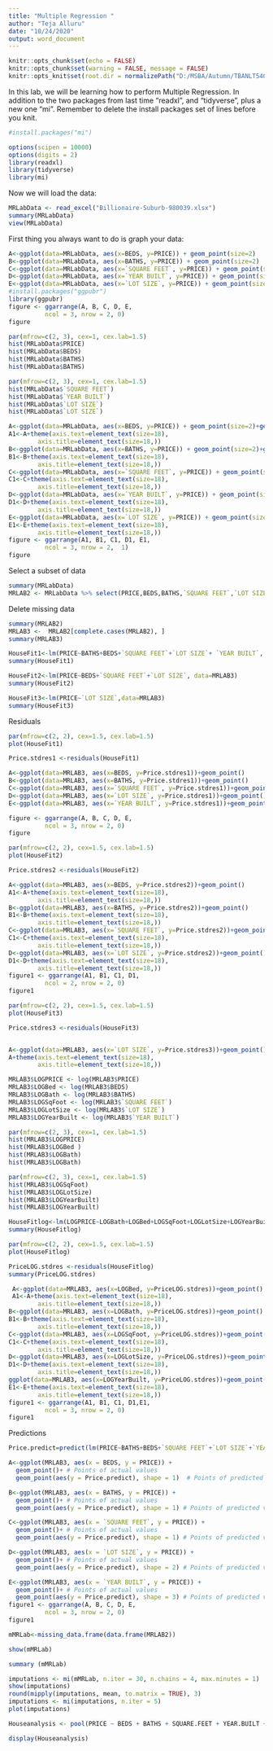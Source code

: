 ---
title: "Multiple Regression "
author: "Teja Alluru"
date: "10/24/2020"
output: word_document
---

```{r setup, include=FALSE}
knitr::opts_chunk$set(echo = FALSE)
knitr::opts_chunk$set(warning = FALSE, message = FALSE)
knitr::opts_knit$set(root.dir = normalizePath("D:/MSBA/Autumn/TBANLT540/Multiple Regression Lab"))
```

In this lab, we will be learning how to perform Multiple Regression. In addition to the two packages from last time "readxl", and "tidyverse", plus a new one "mi". Remember to delete the install packages set of lines before you knit. 


```{r include = FALSE}
#install.packages("mi")
```


```{r library}
options(scipen = 10000)
options(digits = 2)
library(readxl)
library(tidyverse)
library(mi)

```

Now we will load the data:

```{r Data}
MRLabData <- read_excel("Billionaire-Suburb-980039.xlsx")
summary(MRLabData)
view(MRLabData)
```

First thing you always want to do is graph your data:


```{r scatterplots}
A<-ggplot(data=MRLabData, aes(x=BEDS, y=PRICE)) + geom_point(size=2)
B<-ggplot(data=MRLabData, aes(x=BATHS, y=PRICE)) + geom_point(size=2)
C<-ggplot(data=MRLabData, aes(x=`SQUARE FEET`, y=PRICE)) + geom_point(size=2)
D<-ggplot(data=MRLabData, aes(x=`YEAR BUILT`, y=PRICE)) + geom_point(size=2)
E<-ggplot(data=MRLabData, aes(x=`LOT SIZE`, y=PRICE)) + geom_point(size=2)
#install.packages("ggpubr")
library(ggpubr)
figure <- ggarrange(A, B, C, D, E, 
          ncol = 3, nrow = 2, 0)
figure

```


```{r histograms}
par(mfrow=c(2, 3), cex=1, cex.lab=1.5)
hist(MRLabData$PRICE)
hist(MRLabData$BEDS)
hist(MRLabData$BATHS)
hist(MRLabData$BATHS)

```



```{r histograms}
par(mfrow=c(2, 3), cex=1, cex.lab=1.5)
hist(MRLabData$`SQUARE FEET`)
hist(MRLabData$`YEAR BUILT`)
hist(MRLabData$`LOT SIZE`)
hist(MRLabData$`LOT SIZE`)


```


```{r }
A<-ggplot(data=MRLabData, aes(x=BEDS, y=PRICE)) + geom_point(size=2)+geom_smooth()
A1<-A+theme(axis.text=element_text(size=18),
        axis.title=element_text(size=18,))
B<-ggplot(data=MRLabData, aes(x=BATHS, y=PRICE)) + geom_point(size=2)+geom_smooth()
B1<-B+theme(axis.text=element_text(size=18),
        axis.title=element_text(size=18,))
C<-ggplot(data=MRLabData, aes(x=`SQUARE FEET`, y=PRICE)) + geom_point(size=2)+geom_smooth()
C1<-C+theme(axis.text=element_text(size=18),
        axis.title=element_text(size=18,))
D<-ggplot(data=MRLabData, aes(x=`YEAR BUILT`, y=PRICE)) + geom_point(size=2)+geom_smooth()
D1<-D+theme(axis.text=element_text(size=18),
        axis.title=element_text(size=18,))
E<-ggplot(data=MRLabData, aes(x=`LOT SIZE`, y=PRICE)) + geom_point(size=2)+geom_smooth()
E1<-E+theme(axis.text=element_text(size=18),
        axis.title=element_text(size=18,))
figure <- ggarrange(A1, B1, C1, D1, E1, 
          ncol = 3, nrow = 2,  1)
figure
```

Select a subset of data

```{r selectsubset}
summary(MRLabData)
MRLAB2 <- MRLabData %>% select(PRICE,BEDS,BATHS,`SQUARE FEET`,`LOT SIZE`,`YEAR BUILT`)

```


Delete missing data

```{r deleteMissing}
summary(MRLAB2)
MRLAB3 <-  MRLAB2[complete.cases(MRLAB2), ]
summary(MRLAB3)
```


```{r Regression1}

HouseFit1<-lm(PRICE~BATHS+BEDS+`SQUARE FEET`+`LOT SIZE`+ `YEAR BUILT`, data=MRLAB3)
summary(HouseFit1)
```



```{r Regression2}
HouseFit2<-lm(PRICE~BEDS+`SQUARE FEET`+`LOT SIZE`, data=MRLAB3)
summary(HouseFit2)
```


```{r Regression3}
HouseFit3<-lm(PRICE~`LOT SIZE`,data=MRLAB3)
summary(HouseFit3)
```


Residuals

```{r Residuals1}
par(mfrow=c(2, 2), cex=1.5, cex.lab=1.5)
plot(HouseFit1)

Price.stdres1 <-residuals(HouseFit1)

A<-ggplot(data=MRLAB3, aes(x=BEDS, y=Price.stdres1))+geom_point()
B<-ggplot(data=MRLAB3, aes(x=BATHS, y=Price.stdres1))+geom_point()
C<-ggplot(data=MRLAB3, aes(x=`SQUARE FEET`, y=Price.stdres1))+geom_point()
D<-ggplot(data=MRLAB3, aes(x=`LOT SIZE`, y=Price.stdres1))+geom_point()
E<-ggplot(data=MRLAB3, aes(x=`YEAR BUILT`, y=Price.stdres1))+geom_point()

figure <- ggarrange(A, B, C, D, E, 
          ncol = 3, nrow = 2, 0)
figure


```

```{r Residual2}
par(mfrow=c(2, 2), cex=1.5, cex.lab=1.5)
plot(HouseFit2)

Price.stdres2 <-residuals(HouseFit2)

A<-ggplot(data=MRLAB3, aes(x=BEDS, y=Price.stdres2))+geom_point()
A1<-A+theme(axis.text=element_text(size=18),
        axis.title=element_text(size=18,))
B<-ggplot(data=MRLAB3, aes(x=BATHS, y=Price.stdres2))+geom_point()
B1<-B+theme(axis.text=element_text(size=18),
        axis.title=element_text(size=18,))
C<-ggplot(data=MRLAB3, aes(x=`SQUARE FEET`, y=Price.stdres2))+geom_point()
C1<-C+theme(axis.text=element_text(size=18),
        axis.title=element_text(size=18,))
D<-ggplot(data=MRLAB3, aes(x=`LOT SIZE`, y=Price.stdres2))+geom_point()
D1<-D+theme(axis.text=element_text(size=18),
        axis.title=element_text(size=18,))
figure1 <- ggarrange(A1, B1, C1, D1, 
          ncol = 2, nrow = 2, 0)
figure1

```


```{r Residual3}
par(mfrow=c(2, 2), cex=1.5, cex.lab=1.5)
plot(HouseFit3)

Price.stdres3 <-residuals(HouseFit3)


A<-ggplot(data=MRLAB3, aes(x=`LOT SIZE`, y=Price.stdres3))+geom_point()
A+theme(axis.text=element_text(size=18),
        axis.title=element_text(size=18,))
```


```{r logs}
MRLAB3$LOGPRICE <- log(MRLAB3$PRICE)
MRLAB3$LOGBed <- log(MRLAB3$BEDS)
MRLAB3$LOGBath <- log(MRLAB3$BATHS)
MRLAB3$LOGSqFoot <- log(MRLAB3$`SQUARE FEET`)
MRLAB3$LOGLotSize <- log(MRLAB3$`LOT SIZE`)
MRLAB3$LOGYearBuilt <- log(MRLAB3$`YEAR BUILT`)
```

```{r histograms}
par(mfrow=c(2, 3), cex=1, cex.lab=1.5)
hist(MRLAB3$LOGPRICE)
hist(MRLAB3$LOGBed )
hist(MRLAB3$LOGBath)
hist(MRLAB3$LOGBath)

```



```{r histograms}
par(mfrow=c(2, 3), cex=1, cex.lab=1.5)
hist(MRLAB3$LOGSqFoot)
hist(MRLAB3$LOGLotSize)
hist(MRLAB3$LOGYearBuilt)
hist(MRLAB3$LOGYearBuilt)


```


```{r RegLog}

HouseFitlog<-lm(LOGPRICE~LOGBath+LOGBed+LOGSqFoot+LOGLotSize+LOGYearBuilt, data=MRLAB3)
summary(HouseFitlog)
```

```{r ResidLog}
par(mfrow=c(2, 2), cex=1.5, cex.lab=1.5)
plot(HouseFitlog)

PriceLOG.stdres <-residuals(HouseFitlog)
summary(PriceLOG.stdres)

 A<-ggplot(data=MRLAB3, aes(x=LOGBed, y=PriceLOG.stdres))+geom_point()
 A1<-A+theme(axis.text=element_text(size=18),
        axis.title=element_text(size=18,))
B<-ggplot(data=MRLAB3, aes(x=LOGBath, y=PriceLOG.stdres))+geom_point()
B1<-B+theme(axis.text=element_text(size=18),
        axis.title=element_text(size=18,))
C<-ggplot(data=MRLAB3, aes(x=LOGSqFoot, y=PriceLOG.stdres))+geom_point()
C1<-C+theme(axis.text=element_text(size=18),
        axis.title=element_text(size=18,))
D<-ggplot(data=MRLAB3, aes(x=LOGLotSize, y=PriceLOG.stdres))+geom_point()
D1<-D+theme(axis.text=element_text(size=18),
        axis.title=element_text(size=18,))
ggplot(data=MRLAB3, aes(x=LOGYearBuilt, y=PriceLOG.stdres))+geom_point()
E1<-E+theme(axis.text=element_text(size=18),
        axis.title=element_text(size=18,))
figure1 <- ggarrange(A1, B1, C1, D1,E1, 
          ncol = 3, nrow = 2, 0)
figure1
```
Predictions

```{r predictions}
Price.predict=predict(lm(PRICE~BATHS+BEDS+`SQUARE FEET`+`LOT SIZE`+`YEAR BUILT`, data=MRLAB3))

```


```{r predictedvsActual}
A<-ggplot(MRLAB3, aes(x = BEDS, y = PRICE)) +
  geom_point()+ # Points of actual values
  geom_point(aes(y = Price.predict), shape = 1)  # Points of predicted values

B<-ggplot(MRLAB3, aes(x = BATHS, y = PRICE)) +
  geom_point()+ # Points of actual values
  geom_point(aes(y = Price.predict), shape = 1) # Points of predicted values

C<-ggplot(MRLAB3, aes(x = `SQUARE FEET`, y = PRICE)) +
  geom_point()+ # Points of actual values
  geom_point(aes(y = Price.predict), shape = 1) # Points of predicted values

D<-ggplot(MRLAB3, aes(x = `LOT SIZE`, y = PRICE)) +
  geom_point()+ # Points of actual values
  geom_point(aes(y = Price.predict), shape = 2) # Points of predicted values

E<-ggplot(MRLAB3, aes(x = `YEAR BUILT`, y = PRICE)) +
  geom_point()+ # Points of actual values
  geom_point(aes(y = Price.predict), shape = 3) # Points of predicted values
figure1 <- ggarrange(A, B, C, D, E, 
          ncol = 3, nrow = 2, 0)
figure1

```
```{r}
mMRLab<-missing_data.frame(data.frame(MRLAB2))

show(mMRLab)

summary (mMRLab)

imputations <- mi(mMRLab, n.iter = 30, n.chains = 4, max.minutes = 1) 
show(imputations)
round(mipply(imputations, mean, to.matrix = TRUE), 3)
imputations <- mi(imputations, n.iter = 5)
plot(imputations)

Houseanalysis <- pool(PRICE ~ BEDS + BATHS + SQUARE.FEET + YEAR.BUILT + LOT.SIZE, data = imputations, m = 5)

display(Houseanalysis)
```


